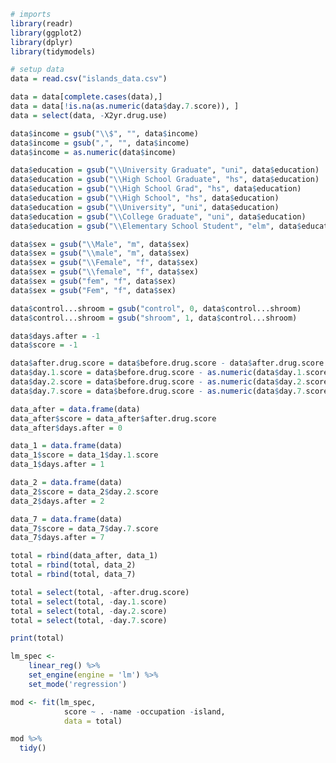 ```r
# imports
library(readr)
library(ggplot2)
library(dplyr)
library(tidymodels)
```

```r
# setup data
data = read.csv("islands_data.csv")

data = data[complete.cases(data),]
data = data[!is.na(as.numeric(data$day.7.score)), ]
data = select(data, -X2yr.drug.use)

data$income = gsub("\\$", "", data$income)
data$income = gsub(",", "", data$income)
data$income = as.numeric(data$income)

data$education = gsub("\\University Graduate", "uni", data$education)
data$education = gsub("\\High School Graduate", "hs", data$education)
data$education = gsub("\\High School Grad", "hs", data$education)
data$education = gsub("\\High School", "hs", data$education)
data$education = gsub("\\University", "uni", data$education)
data$education = gsub("\\College Graduate", "uni", data$education)
data$education = gsub("\\Elementary School Student", "elm", data$education)

data$sex = gsub("\\Male", "m", data$sex)
data$sex = gsub("\\male", "m", data$sex)
data$sex = gsub("\\Female", "f", data$sex)
data$sex = gsub("\\female", "f", data$sex)
data$sex = gsub("fem", "f", data$sex)
data$sex = gsub("Fem", "f", data$sex)

data$control...shroom = gsub("control", 0, data$control...shroom)
data$control...shroom = gsub("shroom", 1, data$control...shroom)

data$days.after = -1
data$score = -1

data$after.drug.score = data$before.drug.score - data$after.drug.score
data$day.1.score = data$before.drug.score - as.numeric(data$day.1.score)
data$day.2.score = data$before.drug.score - as.numeric(data$day.2.score)
data$day.7.score = data$before.drug.score - as.numeric(data$day.7.score)
```

```r
data_after = data.frame(data)
data_after$score = data_after$after.drug.score
data_after$days.after = 0

data_1 = data.frame(data)
data_1$score = data_1$day.1.score
data_1$days.after = 1

data_2 = data.frame(data)
data_2$score = data_2$day.2.score
data_2$days.after = 2

data_7 = data.frame(data)
data_7$score = data_7$day.7.score
data_7$days.after = 7
```

```r
total = rbind(data_after, data_1)
total = rbind(total, data_2)
total = rbind(total, data_7)

total = select(total, -after.drug.score)
total = select(total, -day.1.score)
total = select(total, -day.2.score)
total = select(total, -day.7.score)

print(total)
```

```r
lm_spec <-
    linear_reg() %>% 
    set_engine(engine = 'lm') %>% 
    set_mode('regression')

mod <- fit(lm_spec,
            score ~ . -name -occupation -island,
            data = total)

mod %>%
  tidy()
```

